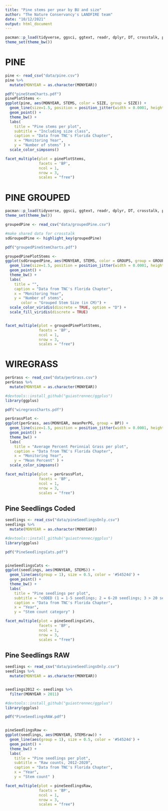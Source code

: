 ```yaml
---
title: "Pine stems per year by BU and size"
author: "The Nature Conservancy's LANDFIRE team"
date: "10/12/2021"
output: html_document
---
```



```r
pacman::p_load(tidyverse, ggsci, ggtext, readr, dplyr, DT, crosstalk, plotly, ggforce, slickR, ggplus, viridis)
theme_set(theme_bw())
```

# PINE

```r

pine <- read_csv("data/pine.csv")
pine %>%
  mutate(MONYEAR = as.character(MONYEAR))
```





```r


pdf("pineStemCharts.pdf")
pinePlotStems <-  
ggplot(pine, aes(MONYEAR, STEMS, color = SIZE, group = SIZE)) +
  geom_line(size=1.5, position = position_jitter(width = 0.0001, height = 1.0)) +
  geom_point() +
  theme_bw() +
  labs(
    title = "Pine stems per plot",
    subtitle = "Including size class",
    caption = "Data from TNC's Florida Chapter",
    x = "Monitoring Year",
    y = "Number of stems" ) +
  scale_color_simpsons()

facet_multiple(plot = pinePlotStems, 
               facets = 'BP', 
               ncol = 1, 
               nrow = 3,
               scales = "free")


```


# PINE GROUPED

```r
pacman::p_load(tidyverse, ggsci, ggtext, readr, dplyr, DT, crosstalk, plotly, ggforce, slickR, viridis, ggplus)
theme_set(theme_bw())

groupedPine <- read_csv("data/groupedPine.csv")
```


```r
#make shared data for crosstalk
sdGroupedPine <- highlight_key(groupedPine)

```


```r
pdf("groupedPineStemCharts.pdf")

groupedPinePlotStems <-  
ggplot(sdGroupedPine, aes(MONYEAR, STEMS, color = GROUPS, group = GROUPS)) +
  geom_line(size=1.5, position = position_jitter(width = 0.0001, height = 1.0)) +
  geom_point() +
  theme_bw() +
  labs(
    title = "",
    caption = "Data from TNC's Florida Chapter",
    x = "Monitoring Year",
    y = "Number of stems",
       color = "Grouped Stem Size (in CM)") + 
  scale_color_viridis(discrete = TRUE, option = "D") +
  scale_fill_viridis(discrete = TRUE) 


facet_multiple(plot = groupedPinePlotStems, 
               facets = 'BP', 
               ncol = 1, 
               nrow = 3,
               scales = "free")

```



# WIREGRASS


```r

perGrass <- read_csv("data/perGrass.csv")
perGrass %>%
  mutate(MONYEAR = as.character(MONYEAR))
```

```r
#devtools::install_github("guiastrennec/ggplus")
library(ggplus)

pdf("wiregrassCharts.pdf")

perGrassPlot <-  
ggplot(perGrass, aes(MONYEAR, meanPerPG, group = BP)) +
  geom_line(size=1.5, position = position_jitter(width = 0.0001, height = 1.0)) +
  geom_point() +
  theme_bw() +
  labs(
    title = "Average Percent Perinnial Grass per plot",
    caption = "Data from TNC's Florida Chapter",
    x = "Monitoring Year",
    y = "Mean Percent" ) +
  scale_color_simpsons()

facet_multiple(plot = perGrassPlot, 
               facets = 'BP', 
               ncol = 1, 
               nrow = 3,
               scales = "free")


```



## Pine Seedlings Coded

```r
seedlings <- read_csv("data/pineSeedlingsOnly.csv")
seedlings %>%
  mutate(MONYEAR = as.character(MONYEAR)) 
```


```r

#devtools::install_github("guiastrennec/ggplus")
library(ggplus)

pdf("PineSeedlingsCats.pdf")


pineSeedlingsCats <-  
ggplot(seedlings, aes(MONYEAR, STEMS)) +
  geom_line(aes(group = 1), size = 0.5, color = '#54524d') +
  geom_point() +
  theme_bw() +
  labs(
    title = "Pine seedlings per plot",
    subtitle = "cODED (1 = 1-5 seedlings; 2 = 6-20 seedlings; 3 > 20 seedlings ",
    caption = "Data from TNC's Florida Chapter",
    x = "Year",
    y = "Stem count category" ) 

facet_multiple(plot = pineSeedlingsCats, 
               facets = 'BP', 
               ncol = 1, 
               nrow = 3,
               scales = "free")
```


## Pine Seedlings RAW

```r
seedlings <- read_csv("data/pineSeedlingsOnly.csv")
seedlings %>%
  mutate(MONYEAR = as.character(MONYEAR)) 


seedlings2012 <- seedlings %>%
  filter(MONYEAR > 2011)

```


```r

#devtools::install_github("guiastrennec/ggplus")
library(ggplus)

pdf("PineSeedlingsRAW.pdf")


pineSeedlingsRaw <-  
ggplot(seedlings, aes(MONYEAR, STEMSraw)) +
  geom_line(aes(group = 1), size = 0.5, color = '#54524d') +
  geom_point() +
  theme_bw() +
  labs(
    title = "Pine seedlings per plot",
    subtitle = "Raw counts, 2012-2020",
    caption = "Data from TNC's Florida Chapter",
    x = "Year",
    y = "Stem count" ) 

facet_multiple(plot = pineSeedlingsRaw, 
               facets = 'BP', 
               ncol = 1, 
               nrow = 3,
               scales = "free")
```

